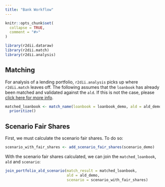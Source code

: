 ```yaml
---
title: "Bank Workflow"
---
```


```r
knitr::opts_chunk$set(
  collapse = TRUE,
  comment = "#>"
)

```

```r
library(r2dii.dataraw)
library(r2dii.match)
library(r2dii.analysis)
```

## Matching
For analysis of a lending portfolio, `r2dii.analysis` picks up where `r2dii.match` leaves off. The following assumes that the `loanbook` has already been matched and validated against the `ald`. If this is not the case, please [click here for more info](https://2degreesinvesting.github.io/r2dii.match/). 
```r
matched_loanbook <- match_name(loanbook = loanbook_demo, ald = ald_demo) %>%
  prioritize()

```

## Scenario Fair Shares
First, we must calculate the scenario fair shares. To do so: 
```r
scenario_with_fair_shares <- add_scenario_fair_shares(scenario_demo)

```

With the scenario fair shares calculated, we can join the `matched_loanbook`, `ald` and `scenario`: 
```r
join_portfolio_ald_scenario(match_result = matched_loanbook, 
                            ald = ald_demo, 
                            scenario = scenario_with_fair_shares)

```
